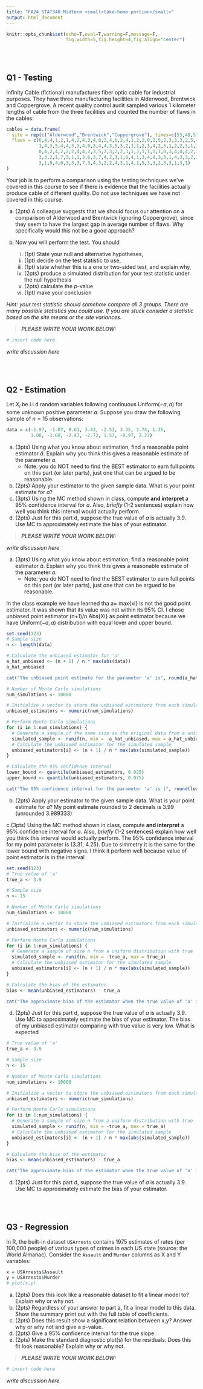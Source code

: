 ---
title: "FA24 STAT340 Midterm <small>take-home portion</small>"
output: html_document
---

<style>h2{margin-top:5rem}h3,h4:not([class]){margin-top:4rem}
.main-container{padding:2rem}</style>
```{r setup, include=FALSE}
knitr::opts_chunk$set(echo=T,eval=T,warning=F,message=F,
                      fig.width=5,fig.height=4,fig.align="center")
```


## Q1 - Testing

Infinity Cable (fictional) manufactures fiber optic cable for industrial purposes. They have three manufacturing facilities in Alderwood, Brentwick and Coppergrove. A recent quality control audit sampled various 1 kilometer lengths of cable from the three facilities and counted the number of flaws in the cables:

```{r}
cables = data.frame(
  site = rep(c("Alderwood","Brentwick","Coppergrove"), times=c(53,48,51)),
  flaws = c(6,4,4,1,2,1,4,2,4,3,4,8,2,4,6,2,4,1,2,2,0,2,5,2,3,3,3,2,5,4,4,
            1,4,3,5,4,4,3,3,4,0,3,4,4,3,5,3,2,1,1,2,3,4,2,5,1,2,2,3,1,2,3,
            0,4,2,4,2,2,2,4,4,2,3,5,2,3,2,2,3,1,3,1,1,1,1,0,3,4,4,4,2,2,4,
            3,3,2,1,7,3,1,1,3,6,3,7,4,2,3,1,0,4,1,3,4,8,3,3,1,4,3,3,2,2,3,
            3,1,0,4,6,3,3,3,7,3,4,3,2,2,4,3,1,4,1,5,3,3,2,3,3,1,3,1)
)
```

Your job is to perform a comparison using the testing techniques we've covered in this course to see if there is evidence that the facilities actually produce cable of different quality. Do not use techniques we have not covered in this course.

a. (2pts) A colleague suggests that we should focus our attention on a comparison of Alderwood and Brentwick (ignoring Coppergrove), since they seem to have the largest gap in average number of flaws. Why specifically would this not be a good approach?

b. Now you will perform the test. You should

   i. (1pt) State your null and alternative hypotheses, 
   ii. (1pt) decide on the test statistic to use, 
   iii. (1pt) state whether this is a one or two-sided test, and explain why, 
   iv. (2pts) produce a simulated distribution for your test statistic under the null hypothesis 
   v. (2pts) calculate the $p$-value
   vi. (1pt) make your conclusion

*Hint: your test statistic should somehow compare all 3 groups. There are many possible statistics you could use. If you are stuck consider a statistic based on the site means or the site variances.*

> ***PLEASE WRITE YOUR WORK BELOW:***


```{r}
# insert code here

```

*write discussion here*







## Q2 - Estimation

Let $X_i$ be i.i.d random variables following continuous Uniform($-a,a$) for some unknown positive parameter $a$. Suppose you draw the following sample of $n=15$ observations:

```{r}
data = c(-1.97, -1.07, 0.61, 3.43, -2.51, 3.35, 3.74, 1.35,
         1.08, -3.68, -2.47, -2.72, 1.57, -0.97, 2.27)
```

a. (3pts) Using what you know about estimation, find a reasonable point estimator $\hat a$. Explain why you think this gives a reasonable estimate of the parameter $a$.
   - Note: you do NOT need to find the BEST estimator to earn full points on this part (or later parts), just one that can be argued to be reasonable.
b. (2pts) Apply your estimator to the given sample data. What is your point estimate for $a$?
c. (3pts) Using the MC method shown in class, compute **and interpret** a 95\% confidence interval for $a$. Also, *briefly* (1-2 sentences) explain how well you think this interval would actually perform.
d. (2pts) Just for this part d, suppose the true value of $a$ is actually 3.9. Use MC to approximately estimate the bias of your estimator.

> ***PLEASE WRITE YOUR WORK BELOW:***


*write discussion here*

a. (3pts) Using what you know about estimation, find a reasonable point estimator $\hat a$. Explain why you think this gives a reasonable estimate of the parameter $a$.
   - Note: you do NOT need to find the BEST estimator to earn full points on this part (or later parts), just one that can be argued to be reasonable.
 
In the class example we have learned tha a= max{xi} is not the good point estimator. It was shown that its value was not within its  95% CI. 
I chose unbiased point estimator (n+1)/n Abs{Xi} as point estimator because we have  Uniform($-a,a$) distribution with equal lover and upper bound.
   
   
```{r}
set.seed(123)
# Sample size
n <- length(data)

# Calculate the unbiased estimator for 'a'
a_hat_unbiased <- (n + 1) / n * max(abs(data))
a_hat_unbiased

cat("The unbiased point estimate for the parameter 'a' is", round(a_hat_unbiased, 2), "\n")

# Number of Monte Carlo simulations
num_simulations <- 10000

# Initialize a vector to store the unbiased estimators from each simulation
unbiased_estimators <- numeric(num_simulations)

# Perform Monte Carlo simulations
for (i in 1:num_simulations) {
  # Generate a sample of the same size as the original data from a uniform distribution
  simulated_sample <- runif(n, min = -a_hat_unbiased, max = a_hat_unbiased)
  # Calculate the unbiased estimator for the simulated sample
  unbiased_estimators[i] <- (n + 1) / n * max(abs(simulated_sample))
}

# Calculate the 95% confidence interval
lower_bound <- quantile(unbiased_estimators, 0.025)
upper_bound <- quantile(unbiased_estimators, 0.975)

cat("The 95% confidence interval for the parameter 'a' is (", round(lower_bound, 2), ", ", round(upper_bound, 2), ")\n")


```
b. (2pts) Apply your estimator to the given sample data. What is your point estimate for $a$?
My point estimate rounded to 2 decimals is 3.99  (unrounded 3.989333)

c.(3pts) Using the MC method shown in class, compute **and interpret** a 95\% confidence interval for $a$. Also, *briefly* (1-2 sentences) explain how well you think this interval would actually perform.
The 95% confidance interval for my point parameter is (3.31, 4.25). Due to simmetry it is the same for the 
lower bound with negative signs. I think it perform well because value of point estimator is in the interval 

```{r}
set.seed(123)
# True value of 'a'
true_a <- 3.9

# Sample size
n <- 15

# Number of Monte Carlo simulations
num_simulations <- 10000

# Initialize a vector to store the unbiased estimators from each simulation
unbiased_estimators <- numeric(num_simulations)

# Perform Monte Carlo simulations
for (i in 1:num_simulations) {
  # Generate a sample of size n from a uniform distribution with true 'a'
  simulated_sample <- runif(n, min = -true_a, max = true_a)
  # Calculate the unbiased estimator for the simulated sample
  unbiased_estimators[i] <- (n + 1) / n * max(abs(simulated_sample))
}

# Calculate the bias of the estimator
bias <- mean(unbiased_estimators) - true_a

cat("The approximate bias of the estimator when the true value of 'a' is", true_a, "is", bias, "\n")

```
d. (2pts) Just for this part d, suppose the true value of $a$ is actually 3.9. Use MC to approximately estimate the bias of your estimator.
The bias of my unbiased estimator comparing with true value is very low. What is expected


```{r}
# True value of 'a'
true_a <- 3.9

# Sample size
n <- 15

# Number of Monte Carlo simulations
num_simulations <- 10000

# Initialize a vector to store the unbiased estimators from each simulation
unbiased_estimators <- numeric(num_simulations)

# Perform Monte Carlo simulations
for (i in 1:num_simulations) {
  # Generate a sample of size n from a uniform distribution with true 'a'
  simulated_sample <- runif(n, min = -true_a, max = true_a)
  # Calculate the unbiased estimator for the simulated sample
  unbiased_estimators[i] <- (n + 1) / n * max(abs(simulated_sample))
}

# Calculate the bias of the estimator
bias <- mean(unbiased_estimators) - true_a

cat("The approximate bias of the estimator when the true value of 'a' is", true_a, "is", bias, "\n")

```

d. (2pts) Just for this part d, suppose the true value of $a$ is actually 3.9. Use MC to approximately estimate the bias of your estimator.




## Q3 - Regression

In R, the built-in dataset `USArrests` contains 1975 estimates of rates (per 100,000 people) of various types of crimes in each US state (source: the World Almanac). Consider the `Assault` and `Murder` columns as X and Y variables:

```{r}
x = USArrests$Assault
y = USArrests$Murder
# plot(x,y)
```

a. (2pts) Does this look like a reasonable dataset to fit a linear model to? Explain why or why not.
b. (2pts) Regardless of your answer to part a, fit a linear model to this data. Show the summary print out with the full table of coefficients.
c. (2pts) Does this result show a significant relation between x,y? Answer why or why not and give a p-value.
d. (2pts) Give a 95% confidence interval for the true slope.
e. (2pts) Make the standard diagnostic plot(s) for the residuals. Does this fit look reasonable? Explain why or why not.

> ***PLEASE WRITE YOUR WORK BELOW:***


```{r}
# insert code here

```

*write discussion here*






